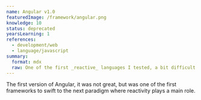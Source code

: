 ```yaml
---
name: Angular v1.0
featuredImage: /framework/angular.png
knowledge: 10
status: deprecated
yearsLearning: 1
references:
  - development/web
  - language/javascript
summary:
  format: mdx
  raw: One of the first _reactive_ languages I tested, a bit difficult ot setup though
---
```


The first version of Angular, it was not great, but was one of the first frameworks to swift to the next paradigm where reactivity plays a main role.
